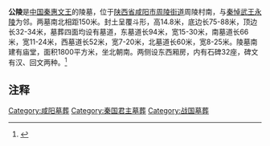 '''公陵'''是[[中国|中国]][[秦惠文王|秦惠文王]]的陵墓，位于[[陕西省|陕西省]][[咸阳市|咸阳市]][[周陵街道|周陵街道]]周陵村南，与[[秦武王|秦悼武王]][[永陵_(秦)|永陵]]为邻。两墓南北相距150米。封土呈覆斗形，高14.8米，底边长75-88米，顶边长32-34米，墓葬四面均设有墓道，东墓道长94米，宽15-30米，南墓道长66米，宽11-24米，西墓道长52米，宽7-20米，北墓道长60米，宽8-25米。陵墓南建有庙堂，面积1800平方米，坐北朝南。两侧设东西厢房，内有石碑32座，碑文有汉、回文两种。<ref>{{cite web|author=文博|title=咸阳原秦陵的定位|url=http://www.cnki.net/KCMS/detail/detail.aspx?QueryID=46&CurRec=1&recid=&filename=WEBO201204003&dbname=CJFD2012&dbcode=CJFQ&pr=&urlid=&yx=&v=MjgwNzBabkZ5SGxWTHpMTWlqSlliRzRIOVBNcTQ5Rlo0UjhlWDFMdXhZUzdEaDFUM3FUcldNMUZyQ1VSTDZmYis=|accessdate=2012年04期|deadurl=yes|archiveurl=https://web.archive.org/web/20160305072107/http://www.cnki.net/KCMS/detail/detail.aspx?QueryID=46&CurRec=1&recid=&filename=WEBO201204003&dbname=CJFD2012&dbcode=CJFQ&pr=&urlid=&yx=&v=MjgwNzBabkZ5SGxWTHpMTWlqSlliRzRIOVBNcTQ5Rlo0UjhlWDFMdXhZUzdEaDFUM3FUcldNMUZyQ1VSTDZmYis=|archivedate=2016-03-05}}</ref>

==注释==

{{Reflist|2}}

[[Category:咸阳墓葬|Category:咸阳墓葬]]
[[Category:秦国君主墓葬|Category:秦国君主墓葬]]
[[Category:战国墓葬|Category:战国墓葬]]